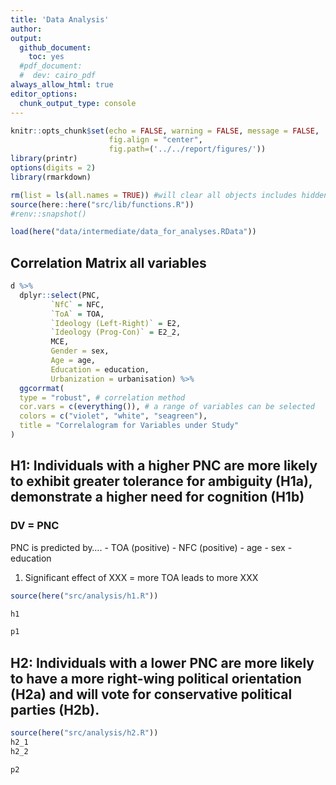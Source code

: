 ```yaml
---
title: 'Data Analysis'
author: 
output: 
  github_document:
    toc: yes
  #pdf_document:
  #  dev: cairo_pdf
always_allow_html: true
editor_options: 
  chunk_output_type: console
---
```


```r
knitr::opts_chunk$set(echo = FALSE, warning = FALSE, message = FALSE,
                      fig.align = "center",
                      fig.path=('../../report/figures/'))
library(printr)
options(digits = 2)
library(rmarkdown)
```

```r
rm(list = ls(all.names = TRUE)) #will clear all objects includes hidden objects.
source(here::here("src/lib/functions.R"))
#renv::snapshot()
```

```r
load(here("data/intermediate/data_for_analyses.RData"))
```

## Correlation Matrix all variables
```r
d %>%
  dplyr::select(PNC,
         `NfC` = NFC,
         `ToA` = TOA, 
         `Ideology (Left-Right)` = E2, 
         `Ideology (Prog-Con)` = E2_2,
         MCE,
         Gender = sex,
         Age = age, 
         Education = education, 
         Urbanization = urbanisation) %>%
  ggcorrmat(
  type = "robust", # correlation method
  cor.vars = c(everything()), # a range of variables can be selected
  colors = c("violet", "white", "seagreen"),
  title = "Correlalogram for Variables under Study"
)

```


## H1: Individuals with a higher PNC are more likely to exhibit greater tolerance for ambiguity (H1a), demonstrate a higher need for cognition (H1b)
### DV = PNC

PNC is predicted by....
- TOA (positive)
- NFC (positive)
- age
- sex
- education


1. Significant effect of XXX = more TOA leads to more XXX

```r
source(here("src/analysis/h1.R"))

h1
```

```r
p1
```

## H2: Individuals with a lower PNC are more likely to have a more right-wing political orientation (H2a) and will vote for conservative political parties (H2b).

  
```r
source(here("src/analysis/h2.R"))
h2_1
h2_2
```

```r
p2
```
